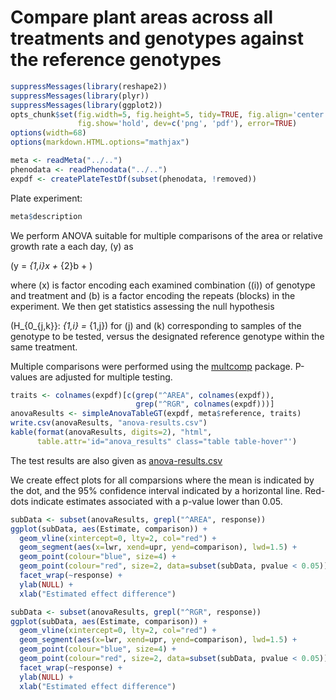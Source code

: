 # Compare plant areas across all treatments and genotypes against the reference genotypes

```r

suppressMessages(library(reshape2))
suppressMessages(library(plyr))
suppressMessages(library(ggplot2))
opts_chunk$set(fig.width=5, fig.height=5, tidy=TRUE, fig.align='center', 
               fig.show='hold', dev=c('png', 'pdf'), error=TRUE)
options(width=68)
options(markdown.HTML.options="mathjax")

meta <- readMeta("../..")
phenodata <- readPhenodata("../..")
expdf <- createPlateTestDf(subset(phenodata, !removed))

```

Plate experiment:

```r
meta$description
```

We perform ANOVA suitable for multiple comparisons of the area or relative growth rate a each day, \(y\) as 

\(y = \beta_{1,i}x + \beta_{2}b + \epsilon\)

where \(x\) is factor encoding each examined combination (\(i\)) of genotype and treatment and \(b\) is a factor encoding the repeats (blocks) in the experiment. We then get statistics assessing the null hypothesis

\(H_{0_{j,k}}: \beta_{1,i} = \beta_{1,j}\) for \(j\) and \(k\) corresponding to samples of the genotype to be tested, versus the designated reference genotype within the same treatment.

Multiple comparisons were performed using the [multcomp](https://cran.r-project.org/web/packages/multcomp/index.html) package. P-values are adjusted for multiple testing.

```r

traits <- colnames(expdf)[c(grep("^AREA", colnames(expdf)),
                            grep("^RGR", colnames(expdf)))]
anovaResults <- simpleAnovaTableGT(expdf, meta$reference, traits)
write.csv(anovaResults, "anova-results.csv")
kable(format(anovaResults, digits=2), "html",
      table.attr='id="anova_results" class="table table-hover"')
```

The test results are also given as [anova-results.csv](anova-results.csv)

We create effect plots for all comparsions where the mean is indicated by the dot, and the 95% confidence interval indicated by a horizontal line. Red-dots indicate estimates associated with a p-value lower than 0.05.

```r

subData <- subset(anovaResults, grepl("^AREA", response))
ggplot(subData, aes(Estimate, comparison)) +
  geom_vline(xintercept=0, lty=2, col="red") +
  geom_segment(aes(x=lwr, xend=upr, yend=comparison), lwd=1.5) +
  geom_point(colour="blue", size=4) +
  geom_point(colour="red", size=2, data=subset(subData, pvalue < 0.05)) +
  facet_wrap(~response) +
  ylab(NULL) +
  xlab("Estimated effect difference")

```

```r

subData <- subset(anovaResults, grepl("^RGR", response))
ggplot(subData, aes(Estimate, comparison)) +
  geom_vline(xintercept=0, lty=2, col="red") +
  geom_segment(aes(x=lwr, xend=upr, yend=comparison), lwd=1.5) +
  geom_point(colour="blue", size=4) +
  geom_point(colour="red", size=2, data=subset(subData, pvalue < 0.05)) +
  facet_wrap(~response) +
  ylab(NULL) +
  xlab("Estimated effect difference")

```

